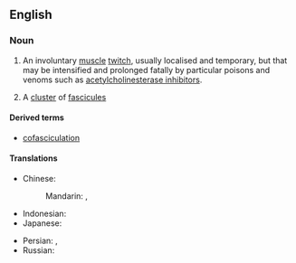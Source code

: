 ==English==
{{wikipedia}}

===Noun===
{{en-noun|~}}

# {{lb|en|anatomy|muscles}} {{lb|en|toxicology|venoms}} An involuntary [[muscle]] [[twitch]], usually localised and temporary, but that may be intensified and prolonged fatally by particular poisons and venoms such as [[Wikipedia:acetylcholinesterase inhibitor|acetylcholinesterase inhibitor]]s.
# A [[cluster]] of [[fascicule]]s

====Derived terms====

* [[cofasciculation]]
====Translations====
{{trans-top|involuntary muscle twitch}}
* Chinese:
*: Mandarin: {{t|cmn|肌束震顫}}, {{t|cmn|肌束震颤|tr=jīshù zhènchàn}}
* Indonesian: {{t|id|fasikulasi}}
* Japanese: {{t|ja|筋線維束性攣縮|tr=きんせんいそくせいれんしゅく,kinseisokuseireishuku}}
{{trans-mid}}
* Persian: {{t|fa|پرش عضلانی}}, {{t|fa|فاسیکولاسیون}}
* Russian: {{t|ru|фасцикуляция|f}}
{{trans-bottom}}